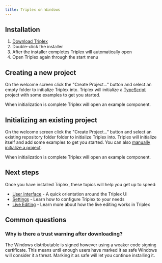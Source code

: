 ```yaml
---
title: Triplex on Windows
---
```


## Installation

1. [Download Triplex](/download)
1. Double-click the installer
1. After the installer completes Triplex will automatically open
1. Open Triplex again through the start menu

## Creating a new project

On the welcome screen click the "Create Project..." button and select an empty
folder to initialize Triplex into. Triplex will initialize a
[TypeScript](https://www.typescriptlang.org/) project with some examples to get
you started.

When initialization is complete Triplex will open an example component.

## Initializing an existing project

On the welcome screen click the "Create Project..." button and select an
existing repository folder folder to initialize Triplex into. Triplex will
initialize itself and add some examples to get you started. You can also
[manually initialize a project](/docs/setup/manual-setup).

When initialization is complete Triplex will open an example component.

## Next steps

Once you have installed Triplex, these topics will help you get up to speed:

- [User Interface](/docs/get-started/user-interface) - A quick orientation
  around the Triplex UI
- [Settings](/docs/get-started/settings) - Learn how to configure Triplex to
  your needs
- [Live Editing](/docs/user-guide/live-editing) - Learn more about how the live
  editing works in Triplex

## Common questions

### Why is there a trust warning after downloading?

The Windows distributable is signed however using a weaker code signing
certificate. This means until enough users have marked it as safe Windows will
consider it a threat. Marking it as safe will let you continue installing it.
